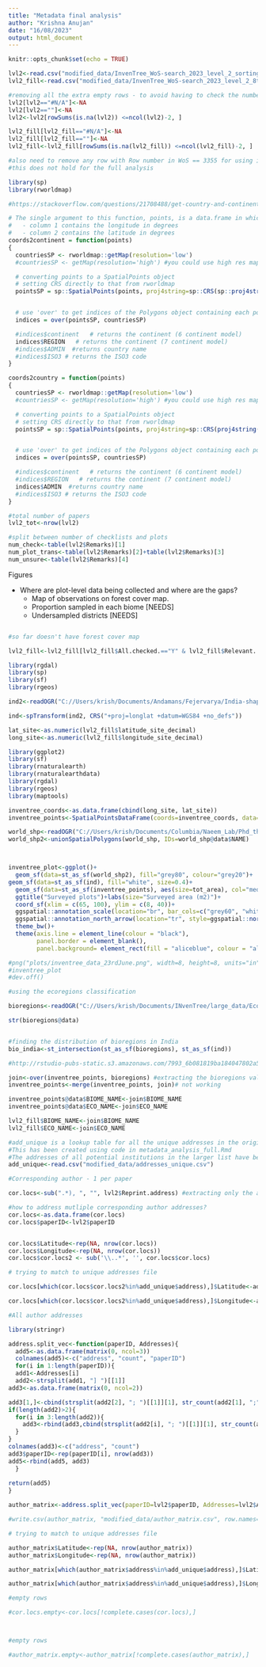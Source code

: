 ```yaml
---
title: "Metadata final analysis"
author: "Krishna Anujan"
date: "16/08/2023"
output: html_document
---
```


```r
knitr::opts_chunk$set(echo = TRUE)
```

```r

lvl2<-read.csv("modified_data/InvenTree_WoS-search_2023_level_2_sorting.csv", skip=1)
lvl2_fill<-read.csv("modified_data/InvenTree_WoS-search_2023_level_2_8th_Aug.csv", skip=1)

#removing all the extra empty rows - to avoid having to check the number each time
lvl2[lvl2=="#N/A"]<-NA
lvl2[lvl2==""]<-NA
lvl2<-lvl2[rowSums(is.na(lvl2)) <=ncol(lvl2)-2, ]

lvl2_fill[lvl2_fill=="#N/A"]<-NA
lvl2_fill[lvl2_fill==""]<-NA
lvl2_fill<-lvl2_fill[rowSums(is.na(lvl2_fill)) <=ncol(lvl2_fill)-2, ]

#also need to remove any row with Row number in WoS == 3355 for using info from WoS because these are all from a different search
#this does not hold for the full analysis

```


```r

library(sp)
library(rworldmap)

#https://stackoverflow.com/questions/21708488/get-country-and-continent-from-longitude-and-latitude-point-in-r

# The single argument to this function, points, is a data.frame in which:
#   - column 1 contains the longitude in degrees
#   - column 2 contains the latitude in degrees
coords2continent = function(points)
{  
  countriesSP <- rworldmap::getMap(resolution='low')
  #countriesSP <- getMap(resolution='high') #you could use high res map from rworldxtra if you were concerned about detail

  # converting points to a SpatialPoints object
  # setting CRS directly to that from rworldmap
  pointsSP = sp::SpatialPoints(points, proj4string=sp::CRS(sp::proj4string(countriesSP)))  


  # use 'over' to get indices of the Polygons object containing each point 
  indices = over(pointsSP, countriesSP)

  #indices$continent   # returns the continent (6 continent model)
  indices$REGION   # returns the continent (7 continent model)
  #indices$ADMIN  #returns country name
  #indices$ISO3 # returns the ISO3 code 
}

coords2country = function(points)
{  
  countriesSP <- rworldmap::getMap(resolution='low')
  #countriesSP <- getMap(resolution='high') #you could use high res map from rworldxtra if you were concerned about detail

  # converting points to a SpatialPoints object
  # setting CRS directly to that from rworldmap
  pointsSP = sp::SpatialPoints(points, proj4string=sp::CRS(proj4string(countriesSP)))  


  # use 'over' to get indices of the Polygons object containing each point 
  indices = over(pointsSP, countriesSP)

  #indices$continent   # returns the continent (6 continent model)
  #indices$REGION   # returns the continent (7 continent model)
  indices$ADMIN  #returns country name
  #indices$ISO3 # returns the ISO3 code 
}

```

```r

#total number of papers
lvl2_tot<-nrow(lvl2)

#split between number of checklists and plots
num_check<-table(lvl2$Remarks)[1]
num_plot_trans<-table(lvl2$Remarks)[2]+table(lvl2$Remarks)[3]
num_unsure<-table(lvl2$Remarks)[4]

```
Figures

- Where are plot-level data being collected and where are the gaps?
  * Map of observations on forest cover map.
  * Proportion sampled in each biome [NEEDS]
  * Undersampled districts [NEEDS]

```r



```

```r

#so far doesn't have forest cover map

lvl2_fill<-lvl2_fill[lvl2_fill$All.checked.=="Y" & lvl2_fill$Relevant...Y.N.=="Y" & is.na(lvl2_fill$plot_shape)==F & is.na(lvl2_fill$latitude_site_decimal)==F & is.na(lvl2_fill$longitude_site_decimal)==F,]

library(rgdal)
library(sp)
library(sf)
library(rgeos)

ind2<-readOGR("C://Users/krish/Documents/Andamans/Fejervarya/India-shape/india_shape2", "India_Country_Boundary")

ind<-spTransform(ind2, CRS("+proj=longlat +datum=WGS84 +no_defs"))

lat_site<-as.numeric(lvl2_fill$latitude_site_decimal)
long_site<-as.numeric(lvl2_fill$longitude_site_decimal)

library(ggplot2)
library(sf)
library(rnaturalearth)
library(rnaturalearthdata)
library(rgdal)
library(rgeos)
library(maptools)

inventree_coords<-as.data.frame(cbind(long_site, lat_site))
inventree_points<-SpatialPointsDataFrame(coords=inventree_coords, data=lvl2_fill, proj4string = CRS("+proj=longlat +datum=WGS84 +ellps=WGS84 +towgs84=0,0,0"))

world_shp<-readOGR("C://Users/krish/Documents/Columbia/Naeem_Lab/Phd_thesis/Chap3/maps/world_borders", "TM_WORLD_BORDERS_SIMPL-0.3")
world_shp2<-unionSpatialPolygons(world_shp, IDs=world_shp@data$NAME)



inventree_plot<-ggplot()+
  geom_sf(data=st_as_sf(world_shp2), fill="grey80", colour="grey20")+
geom_sf(data=st_as_sf(ind), fill="white", size=0.4)+
  geom_sf(data=st_as_sf(inventree_points), aes(size=tot_area), col="mediumseagreen", alpha=0.5)+
  ggtitle("Surveyed plots")+labs(size="Surveyed area (m2)")+
  coord_sf(xlim = c(65, 100), ylim = c(8, 40))+
  ggspatial::annotation_scale(location="br", bar_cols=c("grey60", "white"))+
  ggspatial::annotation_north_arrow(location="tr", style=ggspatial::north_arrow_orienteering(fill=c("grey60", "white")))+
  theme_bw()+
  theme(axis.line = element_line(colour = "black"),
        panel.border = element_blank(),
        panel.background= element_rect(fill = "aliceblue", colour = "aliceblue"))

#png("plots/inventree_data_23rdJune.png", width=8, height=8, units="in", res=300)
#inventree_plot
#dev.off()
```

```r

#using the ecoregions classification

bioregions<-readOGR("C://Users/krish/Documents/INvenTree/large_data/Ecoregions2017", "Ecoregions2017")

str(bioregions@data)


#finding the distribution of bioregions in India
bio_india<-st_intersection(st_as_sf(bioregions), st_as_sf(ind))

#http://rstudio-pubs-static.s3.amazonaws.com/7993_6b081819ba184047802a508a7f3187cb.html

join<-over(inventree_points, bioregions) #extracting the bioregions values for all points
inventree_points<-merge(inventree_points, join)# not working

inventree_points@data$BIOME_NAME<-join$BIOME_NAME
inventree_points@data$ECO_NAME<-join$ECO_NAME

lvl2_fill$BIOME_NAME<-join$BIOME_NAME
lvl2_fill$ECO_NAME<-join$ECO_NAME

```

```r

#add_unique is a lookup table for all the unique addresses in the original, larger dataset. 
#This has been created using code in metadata_analysis_full.Rmd
#The addresses of all potential institutions in the larger list have been looked up on Google maps using Awesome Table Geocode to make this list.
add_unique<-read.csv("modified_data/addresses_unique.csv")

#Corresponding author - 1 per paper

cor.locs<-sub(".*), ", "", lvl2$Reprint.address) #extracting only the address and removing corresponding author name

#how to address mutliple corresponding author addresses?
cor.locs<-as.data.frame(cor.locs)
cor.locs$paperID<-lvl2$paperID


cor.locs$Latitude<-rep(NA, nrow(cor.locs))
cor.locs$Longitude<-rep(NA, nrow(cor.locs))
cor.locs$cor.locs2 <- sub('\\..*', '', cor.locs$cor.locs)

# trying to match to unique addresses file

cor.locs[which(cor.locs$cor.locs2%in%add_unique$address),]$Latitude<-add_unique$lat[match(cor.locs[which(cor.locs$cor.locs2%in%add_unique$address),]$cor.locs2, add_unique$address)]

cor.locs[which(cor.locs$cor.locs2%in%add_unique$address),]$Longitude<-add_unique$long[match(cor.locs[which(cor.locs$cor.locs2%in%add_unique$address),]$cor.locs2, add_unique$address)]

```


```r
#All author addresses

library(stringr)

address.split_vec<-function(paperID, Addresses){
  add5<-as.data.frame(matrix(0, ncol=3))
  colnames(add5)<-c("address", "count", "paperID")
  for(i in 1:length(paperID)){
  add1<-Addresses[i]
  add2<-strsplit(add1, "] ")[[1]] 
add3<-as.data.frame(matrix(0, ncol=2))

add3[1,]<-cbind(strsplit(add2[2], "; ")[[1]][1], str_count(add2[1], ";")+1)
if(length(add2)>2){
  for(i in 3:length(add2)){
    add3<-rbind(add3,cbind(strsplit(add2[i], "; ")[[1]][1], str_count(add2[i-1], ";")))
  }
}
colnames(add3)<-c("address", "count")
add3$paperID<-rep(paperID[i], nrow(add3))
add5<-rbind(add5, add3)
  }
  
return(add5)
}

author_matrix<-address.split_vec(paperID=lvl2$paperID, Addresses=lvl2$Addresses)

#write.csv(author_matrix, "modified_data/author_matrix.csv", row.names=F) #exporting to geocode

# trying to match to unique addresses file

author_matrix$Latitude<-rep(NA, nrow(author_matrix))
author_matrix$Longitude<-rep(NA, nrow(author_matrix))

author_matrix[which(author_matrix$address%in%add_unique$address),]$Latitude<-add_unique$lat[match(author_matrix[which(author_matrix$address%in%add_unique$address),]$address, add_unique$address)]

author_matrix[which(author_matrix$address%in%add_unique$address),]$Longitude<-add_unique$long[match(author_matrix[which(author_matrix$address%in%add_unique$address),]$address, add_unique$address)]


```

```r

#empty rows

#cor.locs.empty<-cor.locs[!complete.cases(cor.locs),]



#empty rows

#author_matrix.empty<-author_matrix[!complete.cases(author_matrix),]

```

